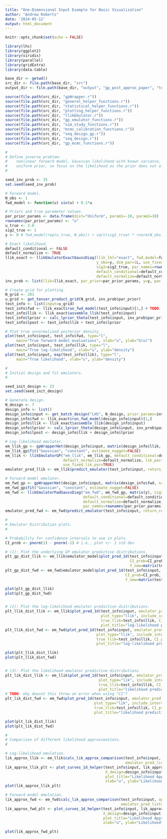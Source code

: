 ```yaml
---
title: "One-Dimensional Input Example for Basic Visualization"
author: "Andrew Roberts"
date: '2024-05-12'
output: html_document
---
```


```r
knitr::opts_chunk$set(echo = FALSE)

library(lhs)
library(ggplot2)
library(viridis)
library(parallel)
library(gridExtra)
library(data.table)

base_dir <- getwd()
src_dir <- file.path(base_dir, "src")
output_dir <- file.path(base_dir, "output", "gp_post_approx_paper", "test_1d_visualization")

source(file.path(src_dir, "gpWrapper.r"))
source(file.path(src_dir, "general_helper_functions.r"))
source(file.path(src_dir, "statistical_helper_functions.r"))
source(file.path(src_dir, "plotting_helper_functions.r"))
source(file.path(src_dir, "llikEmulator.r"))
source(file.path(src_dir, "gp_emulator_functions.r"))
source(file.path(src_dir, "sim_study_functions.r"))
source(file.path(src_dir, "mcmc_calibration_functions.r"))
source(file.path(src_dir, "seq_design_gp.r"))
source(file.path(src_dir, "seq_design.r"))
source(file.path(src_dir, "gp_mcmc_functions.r"))
```


```r
#
# Define inverse problem: 
#    nonlinear forward model, Gaussian likelihood with known variance, 
#    uniform prior, so focus on the likelihood as the prior does not affect things. 
#

seed_inv_prob <- 35
set.seed(seed_inv_prob)

# Forward model. 
N_obs <- 1
fwd_model <- function(u) sin(u) + 0.1*u

# Priors and true parameter values. 
par_prior_params <- data.frame(dist="Uniform", param1=-10, param2=10)
rownames(par_prior_params) <- "u"
u_true <- 3.0
sig2_true <- 1
y <- 0 # fwd_model(rep(u_true, N_obs)) + sqrt(sig2_true) * rnorm(N_obs)

# Exact likelihood. 
default_conditional <- FALSE
default_normalize <- TRUE
llik_exact <- llikEmulatorExactGaussDiag(llik_lbl="exact", fwd_model=fwd_model, 
                                         y_obs=y, dim_par=1L, use_fixed_lik_par=TRUE,
                                         sig2=sig2_true, par_names=rownames(par_prior_params), 
                                         default_conditional=default_conditional, 
                                         default_normalize=default_normalize)
inv_prob <- list(llik=llik_exact, par_prior=par_prior_params, y=y, par_true=u_true, sig2_true=sig2_true)

# Create grid for plotting. 
N_grid <- 201
u_grid <- get_tensor_product_grid(N_grid, inv_prob$par_prior)
test_info <- list(input=u_grid)
test_info$fwd <- llik_exact$run_fwd_model(test_info$input)[1,] # TODO: don't need this indexing once I update the llikEmulator class. 
test_info$llik <- llik_exact$assemble_llik(test_info$input)
test_info$lprior <- calc_lprior_theta(test_info$input, inv_prob$par_prior)
test_info$lpost <- test_info$llik + test_info$lprior

# Plot true unnormalized posterior density. 
plot(test_info$input, test_info$fwd, type="l", 
     main="True forward model evaluations", xlab="u", ylab="G(u)")
plot(test_info$input, test_info$llik, type="l", 
     main="True log-likelihood", xlab="u", ylab="density")
plot(test_info$input, exp(test_info$llik), type="l", 
     main="True likelihood", xlab="u", ylab="density")

```

```r
# 
# Initial design and fit emulators. 
#

seed_init_design <- 23
set.seed(seed_init_design)

# Generate design. 
N_design <- 7
design_info <- list()
design_info$input <- get_batch_design("LHS", N_design, prior_params=inv_prob$par_prior)
design_info$fwd <- llik_exact$run_fwd_model(design_info$input)[1,]
design_info$llik <- llik_exact$assemble_llik(design_info$input)
design_info$lprior <- calc_lprior_theta(design_info$input, inv_prob$par_prior)
design_info$lpost <- design_info$llik + design_info$lprior

# Log-likelihood emulator. 
em_llik_gp <- gpWrapperHet(design_info$input, matrix(design_info$llik, ncol=1), normalize_output=TRUE, scale_input=TRUE)
em_llik_gp$fit("Gaussian", "constant", estimate_nugget=FALSE)
em_llik <- llikEmulatorGP("em_llik", em_llik_gp, default_conditional=default_conditional, 
                          default_normalize=default_normalize, lik_par=inv_prob$sig2_true, 
                          use_fixed_lik_par=TRUE)
emulator_pred_llik <- em_llik$predict_emulator(test_info$input, return_cov=TRUE)

# Forward model emulator.
em_fwd_gp <- gpWrapperHet(design_info$input, matrix(design_info$fwd, ncol=1), normalize_output=TRUE, scale_input=TRUE)
em_fwd_gp$fit("Gaussian", "constant", estimate_nugget=FALSE)
em_fwd <- llikEmulatorFwdGaussDiag("em_fwd", em_fwd_gp, matrix(y), sig2=inv_prob$sig2_true, 
                                   default_conditional=default_conditional, 
                                   default_normalize=default_normalize, use_fixed_lik_par=TRUE, 
                                   par_names=rownames(par_prior_params))
emulator_pred_fwd <- em_fwd$predict_emulator(test_info$input, return_cov=TRUE)
```


```r
#
# Emulator Distribution plots.  
#

# Probability for confidence intervals to use in plots. 
CI_prob <- pnorm(1) - pnorm(-1) # i.e., plot +/- 1 std dev 

# (1): Plot the underlying GP emulator predictive distributions.  
plt_gp_dist_llik <- em_llik$emulator_model$plot_pred_1d(test_info$input, include_interval=TRUE, interval_method="CI",
                                                        CI_prob=CI_prob, pred_list=emulator_pred_llik, 
                                                        Y_new=matrix(test_info$llik, ncol=1), plot_title="GP predictions [llik]")[[1]]
plt_gp_dist_fwd <- em_fwd$emulator_model$plot_pred_1d(test_info$input, include_interval=TRUE, interval_method="CI",
                                                      CI_prob=CI_prob, pred_list=emulator_pred_fwd, 
                                                      Y_new=matrix(test_info$fwd, ncol=1), plot_title="GP predictions [fwd]")[[1]]

plot(plt_gp_dist_llik)
plot(plt_gp_dist_fwd)


# (2): Plot the log-likelihood emulator predictive distributions. 
plt_llik_dist_llik <- em_llik$plot_pred_1d(test_info$input, emulator_pred_list=emulator_pred_llik,
                                           plot_type="llik", include_interval=TRUE, interval_method="CI", 
                                           true_llik=test_info$llik, CI_prob=CI_prob,
                                           plot_title="log-likelihood predictions [llik]")
plt_llik_dist_fwd <- em_fwd$plot_pred_1d(test_info$input, emulator_pred_list=emulator_pred_fwd,
                                         plot_type="llik", include_interval=TRUE, interval_method="pm_std_dev", 
                                         true_llik=test_info$llik, CI_prob=CI_prob,
                                         plot_title="log-likelihood predictions [fwd]")

plot(plt_llik_dist_llik)
plot(plt_llik_dist_fwd)


# (3): Plot the likelihood emulator predictive distributions. 
plt_lik_dist_llik <- em_llik$plot_pred_1d(test_info$input, emulator_pred_list=emulator_pred_llik,
                                          plot_type="lik", include_interval=TRUE, interval_method="CI", 
                                          true_llik=test_info$llik, CI_prob=CI_prob,
                                          plot_title="likelihood predictions [llik]")
# TODO: why doesnt this throw an error when using "CI"?
plt_lik_dist_fwd <- em_fwd$plot_pred_1d(test_info$input, emulator_pred_list=emulator_pred_fwd, 
                                        plot_type="lik", include_interval=TRUE, interval_method="pm_std_dev", 
                                        true_llik=test_info$llik, CI_prob=CI_prob,
                                        plot_title="likelihood predictions [fwd]")

plot(plt_lik_dist_llik)
plot(plt_lik_dist_fwd)
```

```r
#
# Comparison of different likelihood approximations. 
#

# Log-likelihood emulation. 
lik_approx_llik <- em_llik$calc_lik_approx_comparison(test_info$input, approx_types=c("mean", "marginal"), 
                                                      emulator_pred_list=emulator_pred_llik)
lik_approx_llik_plt <- plot_curves_1d_helper(test_info$input, lik_approx_llik, y_new=exp(test_info$llik),
                                             X_design=design_info$input, y_design=exp(design_info$llik),
                                             plot_title="Likelihood Approximations [llik]",
                                             xlab="u", ylab="Likelihood")
plot(lik_approx_llik_plt)

# Forward model emulation. 
lik_approx_fwd <- em_fwd$calc_lik_approx_comparison(test_info$input, approx_types=c("mean", "marginal"), 
                                                    emulator_pred_list=emulator_pred_fwd)
lik_approx_fwd_plt <- plot_curves_1d_helper(test_info$input, lik_approx_fwd, y_new=exp(test_info$llik),
                                            X_design=design_info$input, y_design=exp(design_info$llik),
                                            plot_title="Likelihood Approximations [fwd]",
                                            xlab="u", ylab="Likelihood")

plot(lik_approx_fwd_plt)
```








